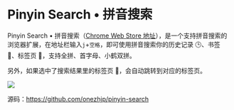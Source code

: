 # Pinyin Search • 拼音搜索

Pinyin Search • 拼音搜索（[Chrome Web Store 地址](https://chrome.google.com/webstore/detail/pinyinsearch-%E2%80%A2-%E6%8B%BC%E9%9F%B3%E6%90%9C%E7%B4%A2/fejaoeigldmlmkplacjhhmbclogihako)），是一个支持拼音搜索的浏览器扩展，在地址栏输入`j`+`空格`，即可使用拼音搜索你的历史记录 🕒、书签 🔖、标签页 🔳，支持全拼、首字母、小鹤双拼。

另外，如果选中了搜索结果里的标签页 🔳，会自动跳转到对应的标签页。

![](../../public/p1.png)

源码：https://github.com/onezhjp/pinyin-search